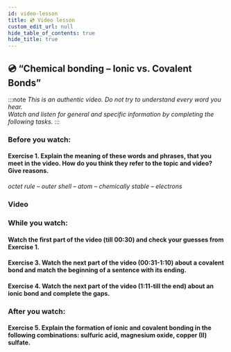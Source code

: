 ```yaml
---
id: video-lesson
title: 💿 Video lesson
custom_edit_url: null
hide_table_of_contents: true
hide_title: true
---
```



## 💿 “Chemical bonding – Ionic vs. Covalent Bonds”

:::note
_This is an authentic video. Do not try to understand every word you hear._  
_Watch and listen for general and specific information by completing the following tasks._
:::

### Before you watch:

#### Exercise 1. Explain the meaning of these words and phrases, that you meet in the video. How do you think they refer to the topic and video? Give reasons.

_octet rule – outer shell – atom – chemically stable – electrons_

### Video

<ReactPlayer
  url="https://www.youtube.com/watch?v=OTgpN62ou24"
  width="853px"
  height="480px"
  controls={true}
/>

### While you watch:

#### Watch the first part of the video (till 00:30) and check your guesses from Exercise 1.

#### Exercise 3. Watch the next part of the video (00:31-1:10) about a covalent bond and match the beginning of a sentence with its ending.

<Frame src="https://learningapps.org/watch?v=p40fbiw1n20" height="480px" />

#### Exercise 4. Watch the next part of the video (1:11-till the end) about an ionic bond and complete the gaps.

<Frame src="https://learningapps.org/watch?v=pz0mume3520" height="480px" />

### After you watch:

#### Exercise 5. Explain the formation of ionic and covalent bonding in the following combinations: sulfuric acid, magnesium oxide, copper (II) sulfate.
